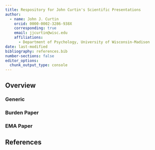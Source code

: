 ```yaml
---
title: Respository for John Curtin's Scientific Presentations 
author:
  - name: John J. Curtin 
    orcid: 0000-0002-3286-938X
    corresponding: true
    email: jjcurtin@wisc.edu
    affiliations:
      - Department of Psychology, University of Wisconsin-Madison 
date: last-modified
bibliography: references.bib
number-sections: false 
editor_options: 
  chunk_output_type: console
---
```


## Overview 

### Generic


### Burden Paper 

### EMA Paper




## References {.unnumbered}

::: {#refs}
:::
